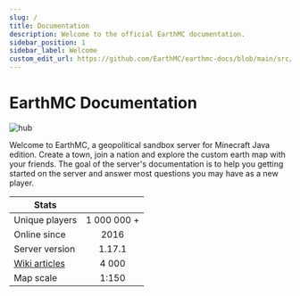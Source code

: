 ```yaml
---
slug: /
title: Documentation
description: Welcome to the official EarthMC documentation.
sidebar_position: 1
sidebar_label: Welcome
custom_edit_url: https://github.com/EarthMC/earthmc-docs/blob/main/src/docs/index.mdx
---
```

# EarthMC Documentation

![hub](/img/emchub.png)

Welcome to EarthMC, a geopolitical sandbox server for Minecraft Java edition. Create a town, join a nation and explore the custom earth map with your friends. The goal of the server's documentation is to help you getting started on the server and answer most questions you may have as a new player.  

| Stats       |           |
| ------------- |:-------------:|
| Unique players      | 1 000 000 + |
| Online since      | 2016 |
| Server version      | 1.17.1 |
| [Wiki articles](https://earthmc.fandom.com/wiki/Earthmc_Wiki)      | 4 000 |
| Map scale      | 1:150 |
